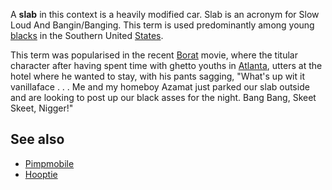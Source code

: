 {{Unreferenced|date=March 2007}}

{{Uncategorized|date=May 2007}}
{{tone}}
A '''slab''' in this context is a heavily modified car. Slab is an acronym for Slow Loud And Bangin/Banging. This term is used predominantly among young [[blacks]] in the Southern United [[States]].  

This term was popularised in the recent [[Borat]] movie, where the titular character after having spent time with ghetto youths in [[Atlanta]], utters at the hotel where he wanted to stay, with his pants sagging, "What's up wit it vanillaface . . . Me and my homeboy Azamat just parked our slab outside and are looking to post up our black asses for the night.  Bang Bang, Skeet Skeet, Nigger!"

==See also==
*[[Pimpmobile]]
*[[Hooptie]]